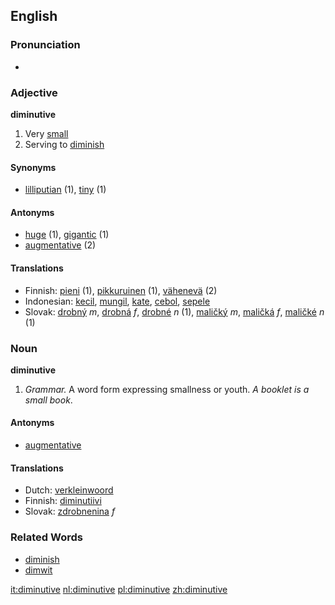 ==English==
===Pronunciation===
*{{audio|en-us-diminutive.ogg|Audio (US)}}

=== Adjective ===
'''diminutive'''
#Very [[small]]
#Serving to [[diminish]]

====Synonyms====
*[[lilliputian]] (1), [[tiny]] (1)

====Antonyms====
*[[huge]] (1), [[gigantic]] (1)
*[[augmentative]] (2)

==== Translations ====
*Finnish: [[pieni]] (1), [[pikkuruinen]] (1), [[vähenevä]] (2)
*Indonesian: [[kecil]], [[mungil]], [[kate]], [[cebol]], [[sepele]]
*Slovak: [[drobný]] ''m'', [[drobná]] ''f'', [[drobné]] ''n'' (1), [[maličký]] ''m'', [[maličká]] ''f'', [[maličké]] ''n'' (1)

===Noun===
'''diminutive'''
#''Grammar.'' A word form expressing smallness or youth. ''A booklet is a small book''.

====Antonyms====
*[[augmentative]]

==== Translations ====
*Dutch: [[verkleinwoord]]
*Finnish: [[diminutiivi]]
*Slovak: [[zdrobnenina]] ''f''

=== Related Words ===
*[[diminish]]
*[[dimwit]]

[[it:diminutive]]
[[nl:diminutive]]
[[pl:diminutive]]
[[zh:diminutive]]